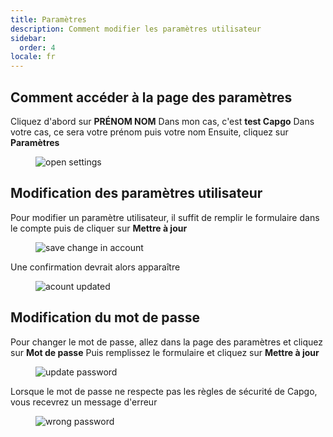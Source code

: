 ```yaml
---
title: Paramètres
description: Comment modifier les paramètres utilisateur
sidebar:
  order: 4
locale: fr
---
```


## Comment accéder à la page des paramètres

Cliquez d'abord sur **PRÉNOM NOM** Dans mon cas, c'est **test Capgo** Dans votre cas, ce sera votre prénom puis votre nom Ensuite, cliquez sur **Paramètres**

<figure><img src="/settings-go.webp" alt="open settings" /><figcaption></figcaption></figure>

## Modification des paramètres utilisateur

Pour modifier un paramètre utilisateur, il suffit de remplir le formulaire dans le compte puis de cliquer sur **Mettre à jour**

<figure><img src="/account-save.webp" alt="save change in account" /><figcaption></figcaption></figure>

Une confirmation devrait alors apparaître

<figure><img src="/account-updated.webp" alt="acount updated" /><figcaption></figcaption></figure>

## Modification du mot de passe

Pour changer le mot de passe, allez dans la page des paramètres et cliquez sur **Mot de passe** Puis remplissez le formulaire et cliquez sur **Mettre à jour**

<figure><img src="/update-passwd.webp" alt="update password" /><figcaption></figcaption></figure>

Lorsque le mot de passe ne respecte pas les règles de sécurité de Capgo, vous recevrez un message d'erreur

<figure><img src="/passwd-error.webp" alt="wrong password" /><figcaption></figcaption></figure>
